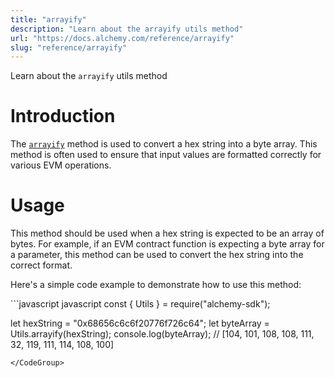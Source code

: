 ```yaml
---
title: "arrayify"
description: "Learn about the arrayify utils method"
url: "https://docs.alchemy.com/reference/arrayify"
slug: "reference/arrayify"
---
```


Learn about the `arrayify` utils method

# Introduction

The [`arrayify`](https://docs.ethers.org/v5/api/utils/bytes/#utils-arrayify) method is used to convert a hex string into a byte array. This method is often used to ensure that input values are formatted correctly for various EVM operations.

# Usage

This method should be used when a hex string is expected to be an array of bytes. For example, if an EVM contract function is expecting a byte array for a parameter, this method can be used to convert the hex string into the correct format.

Here's a simple code example to demonstrate how to use this method:

<CodeGroup>
  ```javascript javascript
  const { Utils } = require("alchemy-sdk");

  let hexString = "0x68656c6c6f20776f726c64";
  let byteArray = Utils.arrayify(hexString); 
  console.log(byteArray); // [104, 101, 108, 108, 111, 32, 119, 111, 114, 108, 100]
  ```
</CodeGroup>
